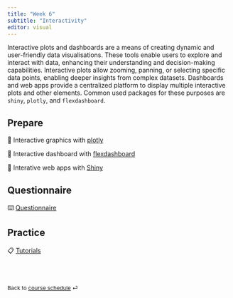 ```yaml
---
title: "Week 6"
subtitle: "Interactivity"
editor: visual
---
```


Interactive plots and dashboards are a means of creating dynamic and user-friendly data visualisations. These tools enable users to explore and interact with data, enhancing their understanding and decision-making capabilities. Interactive plots allow zooming, panning, or selecting specific data points, enabling deeper insights from complex datasets. Dashboards and web apps provide a centralized platform to display multiple interactive plots and other elements. Common used packages for these purposes are `shiny`, `plotly`, and `flexdashboard`.

## Prepare


📖 Interactive graphics with [plotly](/contents/week-6/01_interactive_graphics.qmd)

📖 Interactive dashboard with [flexdashboard](/contents/week-6/02_flexdashboard.qmd)

📖 Interative web apps with [Shiny](/contents/week-6/03_shiny.qmd)



## Questionnaire

⌨️ [Questionnaire](/questionnaire/qcm-week-6.qmd)

## Practice

📋 [Tutorials](/labs/lab-week-6.qmd)

<br><br>

::: {style="font-size: 0.875em;"}
Back to [course schedule](/ "Course schedule") ⏎
:::